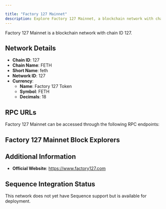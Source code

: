 ```yaml
---

title: "Factory 127 Mainnet"
description: Explore Factory 127 Mainnet, a blockchain network with chain ID 127. Learn about its native currency, Factory 127 Token, and how to interact with the network.
---
```




Factory 127 Mainnet is a blockchain network with chain ID 127.

## Network Details

- **Chain ID**: 127
- **Chain Name**: FETH
- **Short Name**: feth
- **Network ID**: 127
- **Currency**: 
  - **Name**: Factory 127 Token
  - **Symbol**: FETH
  - **Decimals**: 18

## RPC URLs

Factory 127 Mainnet can be accessed through the following RPC endpoints:



## Factory 127 Mainnet Block Explorers



## Additional Information

- **Official Website**: https://www.factory127.com

## Sequence Integration Status

This network does not yet have Sequence support but is available for deployment.
